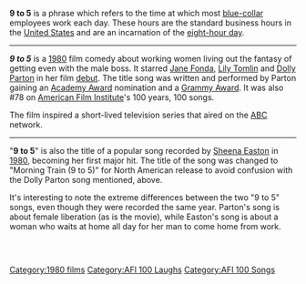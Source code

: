 '''9 to 5''' is a phrase which refers to the time at which most [[blue-collar]] employees work each day. These hours are the standard business hours in the [[United States]] and are an incarnation of the [[eight-hour day]].

----
'''''9 to 5''''' is a [[1980 in film|1980]] film comedy about working women living out the fantasy of getting even with the male boss. It starred [[Jane Fonda]], [[Lily Tomlin]] and [[Dolly Parton]] in her film [[debut]]. The title song was written and performed by Parton gaining an [[Academy Award]] nomination and a [[Grammy Award]]. It was also #78 on [[American Film Institute]]'s 100 years, 100 songs.

The film inspired a short-lived television series that aired on the [[ABC]] network.

----

"'''9 to 5'''" is also the title of a popular song recorded by [[Sheena Easton]] in [[1980]], becoming her first major hit. The title of the song was changed to "Morning Train (9 to 5)" for North American release to avoid confusion with the Dolly Parton song mentioned, above.

It's interesting to note the extreme differences between the two "9 to 5" songs, even though they were recorded the same year. Parton's song is about female liberation (as is the movie), while Easton's song is about a woman who waits at home all day for her man to come home from work.

[[Category:1980 films]]
[[Category:AFI 100 Laughs]]
 [[Category:AFI 100 Songs]]
  {{msg:stub}}